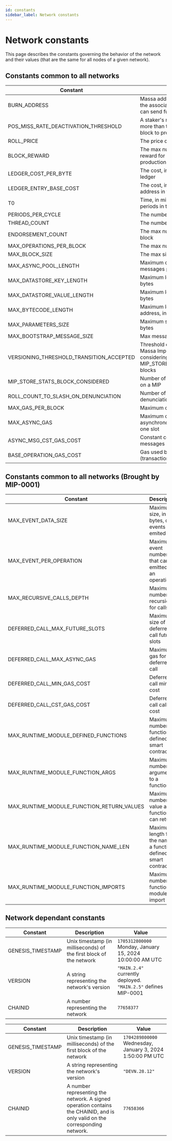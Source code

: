 ```yaml
---
id: constants
sidebar_label: Network constants
---
```



# Network constants

This page describes the constants governing the behavior of the network and their values (that are the same for all nodes of a given network). 

## Constants common to all networks

| Constant | Description | Value |
|----------|-------------|-------|
| BURN_ADDRESS | Massa address for which nobody knows the associated private key, where you can send funds to in order to burn them. | `AU1111111111111111111111111111111112m1s9K` |
| POS_MISS_RATE_DEACTIVATION_THRESHOLD | A staker's roll will auto-sell if they miss more than the given threshold of selected block to produce during a given cycle | `70%` |
| ROLL_PRICE | The price of a Roll, in MAS | `100` |
| BLOCK_REWARD | The max number of MAS created as reward for block and endorsement production | `1.02` |
| LEDGER_COST_PER_BYTE | The cost, in MAS, to store 1 byte in the ledger | `0.0001` |
| LEDGER_ENTRY_BASE_COST | The cost, in MAS, to create a new address in the ledger | `0.001` |
| T0 | Time, in milliseconds, between two periods in the same thread | `16_000` |
| PERIODS_PER_CYCLE | The number of periods in a cycle | `128` |
| THREAD_COUNT | The number of threads | `32` |
| ENDORSEMENT_COUNT | The max number of endorsements per block | `16` |
| MAX_OPERATIONS_PER_BLOCK | The max number of operations per block | `5_000` |
| MAX_BLOCK_SIZE | The max size of a block, in bytes | `300_000` |
| MAX_ASYNC_POOL_LENGTH | Maximum capacity of the asynchronous messages pool | `1_000` |
| MAX_DATASTORE_KEY_LENGTH | Maximum length of a datastore key, in bytes | `255` |
| MAX_DATASTORE_VALUE_LENGTH | Maximum length of a datastore value, in bytes | `10_000_000` |
| MAX_BYTECODE_LENGTH | Maximum length of the bytecode of an address, in bytes | `10_000_000` |
| MAX_PARAMETERS_SIZE | Maximum size of parameters in call SC, in bytes | `10_000_000` |
| MAX_BOOTSTRAP_MESSAGE_SIZE | Max message size for bootstrap, in bytes | `300_000_000` |
| VERSIONING_THRESHOLD_TRANSITION_ACCEPTED | Threshold of votes to accept a new Massa Improvement Proposal (MIP), considering the latest MIP_STORE_STATS_BLOCK_CONSIDERED blocks  | `75%` |
| MIP_STORE_STATS_BLOCK_CONSIDERED | Number of blocks to consider for votes on a MIP | `1_000` |
| ROLL_COUNT_TO_SLASH_ON_DENUNCIATION | Number of roll to remove per denunciation | `1` |
| MAX_GAS_PER_BLOCK | Maximum of GAS allowed for a block | `4_294_967_295`|
| MAX_ASYNC_GAS | Maximum of GAS allowed for asynchronous messages execution on one slot | `1_000_000_000` |
| ASYNC_MSG_CST_GAS_COST | Constant cost applied to asynchronous messages | `750_000` |
| BASE_OPERATION_GAS_COST | Gas used by a base operation (transaction, roll buy, roll sell) | `800_000` |

## Constants common to all networks (Brought by MIP-0001)

| Constant | Description | Value |
|----------|-------------|-------|
| MAX_EVENT_DATA_SIZE | Maximum size, in bytes, of events emited | `1_024`. Before MIP-0001, the limit is `50_000` |
| MAX_EVENT_PER_OPERATION | Maximum event number that can be emitted for an operation | `25` |
| MAX_RECURSIVE_CALLS_DEPTH | Maximum number of recursion for calls | `25` |
| DEFERRED_CALL_MAX_FUTURE_SLOTS | Maximum size of deferred call future slots | `1209600`, 1 week |
| DEFERRED_CALL_MAX_ASYNC_GAS | Maximum gas for deferred call | `1_000_000_000` |
| DEFERRED_CALL_MIN_GAS_COST | Deferred call min gas cost | `10 nanomassa` |
| DEFERRED_CALL_CST_GAS_COST | Deferred call call gas cost | `750_000` |
| MAX_RUNTIME_MODULE_DEFINED_FUNCTIONS | Maximum number of function defined in a smart contract | `512` |
| MAX_RUNTIME_MODULE_FUNCTION_ARGS | Maximum number of arguments to a function | `64` |
| MAX_RUNTIME_MODULE_FUNCTION_RETURN_VALUES | Maximum number of value a function can return | `8` |
| MAX_RUNTIME_MODULE_FUNCTION_NAME_LEN | Maximum length for the name of a function defined in a smart contract | `256` |
| MAX_RUNTIME_MODULE_FUNCTION_IMPORTS | Maximum number of functions a module can import | `256` |

## Network dependant constants

<Tabs>
  <TabItem value="mainnet" label="🖥 MainNet" default>

| Constant | Description | Value |
|----------|-------------|-------|
| GENESIS_TIMESTAMP | Unix timestamp (in milliseconds) of the first block of the network | `1705312800000` Monday, January 15, 2024 10:00:00 AM UTC |
| VERSION | A string representing the network's version | `"MAIN.2.4"` currently deployed. `"MAIN.2.5"` defines MIP-0001 |
| CHAINID | A number representing the network | `77658377` | A signed operation contains the CHAINID, and is only valid on the corresponding network |

  </TabItem>

  <TabItem value="buildnet" label="👷 BuildNet">

| Constant | Description | Value |
|----------|-------------|-------|
| GENESIS_TIMESTAMP | Unix timestamp (in milliseconds) of the first block of the network | `1704289800000` Wednesday, January 3, 2024 1:50:00 PM UTC |
| VERSION | A string representing the network's version | `"DEVN.28.12"` |
| CHAINID | A number representing the network. A signed operation contains the CHAINID, and is only valid on the corresponding network. | `77658366` |

  </TabItem>
</Tabs>



